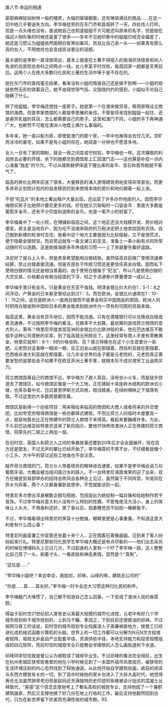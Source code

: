 

第八节 命运的相遇

密密麻麻犹如树林一般的楼房，大幅的玻璃橱窗，还有琳琅满目的商品……在这一切中她几乎要迷失方向。李华梅徒劳的在东门市和县城转了一天，四处找人打听。但是一点头绪也没有。虽说她自己也知道姐姐不大可能还叫原来的名字，但是她在描述人物形象的时候还是差了很多――多年不见她印象中的姐姐已经完全偏差了，她还是习惯认为姐姐依然面颊白皙笑如春风，而且比自己高一头――如果真有那么高的女人，不用她找也会变成街谈巷议的话题。

最关键的是李默一直深居简出，基本上就是在土著不得擅入的南海农场宿舍和闲人免进的总医院总务科之间两点一线，女儿李荃平时住校，每周回家一趟都是天黑前后。这两个人在绝大多数归化民和土著的生活中等于是不存在的。

她在东门市的查找毫无结果，看来没有小姐的情报自己还是做不到啊――小姐的锁链依然无形的锁着自己，她不由得觉得气馁。又隐隐约约的感到，小姐似乎对自己隐瞒了什么。

除了找姐姐，李华梅还想找一座房子。她是第一个在澳宋做贸易，租用房租设立商馆的海商。但是李家商馆的人都是李思雅的亲信。不管是将来找到姐姐一起住，还是避开乳姐的耳目，怎么都需要自己的房子。这里和澳门不同，小姐的手下再神通广大，也断然不可能在澳洲人地盘上搞什么事端的。

多年来，她一直以船为家，即使是澳门的那个家，一年中也难得会去住几天。空旷而冰冷的豪宅，如果不是有小姐的存在，她简直一分钟也不愿意多待。

女人一旦有了家的期盼，就会一夜之间变成守财奴，李华梅也一样。这次赚取的利润除去必要的开销，余下的她都交到商馆柜上汇回澳门去――这也算是补偿一点内心准备“独走”的亏欠。不过从维斯赫伊床底下搜出来的金币、宝石和首饰她就不客气了。

临高的房价比两年前涨了很多。大量移民的涌入使得建筑用地变得非常紧张。而更多并非企划院计划内的自发移民的到来使得本地的房价和地价跟着一起上涨。

不但“吃瓦片”的本地土著出租户大量出现，还出现了许多炒作地皮的人。因而李华梅想买房子比她预计要花更多的钱。好在她又沉甸甸的一口袋金币：里面大多数是葡萄牙金币，还有不少印度和波斯的金币。也是一笔不小的财富了。

李华梅看中了一处小院，在博铺和临高之间，这个地区还没大规模开发，房价相对便宜。房主是当地农户，因为吃不消澳宋政府的万税决定把土地卖给国有农场，自己搬到新建的标准村去住。她看中这个地方主要是因为比较隐秘，又不是很荒凉，便于隐蔽金银财宝。而且旁边就有一条文澜江的支流，准备上一条小船有点风吹草动随时可以逃跑。这是她做海匪多年养成的习惯――上了岸就要先看好退路。

决定好了就马上入手，但是卖家希望能用白银结账。虽然临高目前推广使用流通券结算，禁止白银直接流通。但是农民处于传统习惯还是更信任真金白银。因而私下使用白银的情况还是相当普遍的。由于使用白银属于“犯法”，所以凡是使用白银的大宗交易，价格都会有相当程度的下浮，较之于流通券计算要便宜一成以上。

李华梅手里只有金币。只是黄金在东亚不值钱。明清金银比价大约在1：5-1：8之间浮动，产黄金的日本甚至曾经达到过1：3。而在欧洲，金银比价通常在1：10-1：15之间，这也是欧洲人一直用白银而不是黄金购买中国商品的原因。欧洲人同时把用白银收购中国和日本的黄金贩卖到欧洲作为一项有利可图的贸易来做。

临高这里，黄金没有货币地位，因而不能流通。只有在德隆银行可以兑换成白银或者流通券。不过按照李华梅的看法，兑换率不大划算。最划算的是找荷兰商馆的意大利人。莱布？特里尼早就发现亚洲的金银比价比欧洲低的多。他在巴达维亚不敢插手这种公司垄断的买卖，到了临高就无所顾忌了。这里经常有商人手里有零散黄金，特里尼就用1：8-1：9的价格收购，范？德兰特隆也在这个小生意里分一些肥。元老院对这事睁一眼闭一眼，反正旧金山就在那摆着，西伯利亚就在那摆着，巴西南非澳大利亚就在那摆着，过几年全世界的金子都是元老院的，元老院真正需要发愁的是那些金子如果不在欧亚非洲土著手里，就根本形不成对澳宋工业品购买力。

荷兰商馆距离自己的商馆不远，李华梅为了避人耳目，没有坐小火车，而是徒步绕道去了商馆区。如今商馆区像是一个大工地，正在建起十来座砖木结构的欧洲式小楼，也夹杂着中式、日式甚至伊斯兰式风格，相当精美，在绿树掩映之下错落有致。不过这里的大多数房屋都空着。

商馆区是新得一个创收项目：用来租给来临高的商团和大商人或者将来的外交使团，比如夸克穷租得商馆是一栋仿都铎式建筑，不但比荷兰人的临时木屋要高一点，就是地基也比正在修建中的荷兰人商馆子来得高，看起来要巍峨许多。为此，不久前巴达维亚给特里尼送来了新的指示，要他尽快修改澳洲人正在修建的荷兰商馆，将原先的二层之上再加一层。

在旧时空，英国人和荷兰人之间的争霸故事还要到20年后才会全面展开，现在双方还是盟友，不过无声的攀比已经开始了。李华梅穿的不男不女，不仔细看就像个小工头，大中午的穿过这些工地谁也不会注意。

敲开荷兰商馆的门，荷兰仆人带着怪异的眼神进去通禀，如果不是李华梅会说几句葡萄牙语，大概会被当成问路讨水的路人。不一会特里尼满面堆笑的迎了出来，双方在殖民贸易部举办的招待会吹风会各种会上见过，虽然属于不同阵营，毕竟同在异乡为异客，两个人又都身兼卧底使命，不觉就能谈到一起。

特里尼多次使出浑身解数企图勾搭她，包括提出为她绘制一幅肖像和给她制作若干首饰。不过李华梅对意大利人没有什么特别的性趣，不管鬼佬活大活小，身上的体味让人头大，不用香料还好，熏了香以后，抱着睡觉还不如抱一桶鲱鱼干。

不过，李华梅看得出特里尼的笑容十分勉强，眼睛里更是心事重重。不知道这意大利佬有什么烦心事？

特里尼的画室兼工作室里还坐着十来个人，正在围着石膏像画画。见到来了客人纷纷起来行礼。特里尼那些归化民学生李华梅大概还是有点印象的――他们出去采风的时候在博铺码头上见过几次，不过起身的人里有一个吓了李华梅一跳，这人整整比自己高了一头，剃着寸头，一看皮肤和神态表情，显然是个“真髡”。

“这位是……”

“李华梅小姐吧？幸会幸会，我姓祁，祁峰，山峰的峰，建筑总公司的”

“你是……首……首长好。”李华梅一时半会还大习惯这种归化民的称呼。

李华梅粗门大嗓惯了，自己都不知道自己怎么回事，一下变成了澳洲人说的香菜腔。

得益于前时空21世纪初人类有史以来最大规模的城市化进程，元老中有好几个学城市规划和干城市规划的，上到马千瞩、季润之，下到目前还很酱油的祁峰。不过按照马督工的话说，前时空的城市规划专业纯属误人子弟兼祸害地方，按督工已经进化成机械式函数计算机的头脑，世界上的一切工作都可以分解为N元N次方程或者矩阵，城规无非是由产业配套半径，资源供给半径，本地支持能力和投资规模组成的四元矩阵，而前时空的城规专业只是教会学建筑的人怎么画街道和下水道。

祁峰同学恰恰就是督公认为被耽误了城规毕业生。不过祁峰的看法完全相反，出生在杭州老城区狭窄街巷里的他在小学时候见到了一本国外城市风景挂历，被狭窄的生活环境压抑的内心忽然找到了释放通道，从此他开始自学建筑绘画，疯狂的阅读与东西方建筑有关的一切。到了高中时候他的家乡也进入了大拆大盖时代，他觉得再也无法虽然狭窄老旧但是起码还充满独特历史印迹的街巷被设计拙劣的混凝土丛林取代，“美感”这个信念支撑他考上了著名高校的城规专业，支持他成了一个兼职建筑画家，然后又支撑他换了好几份在地上打格的工作，最后支持他毅然回到古代，只为在新世界留下优美而充满性格的城市群。RS

